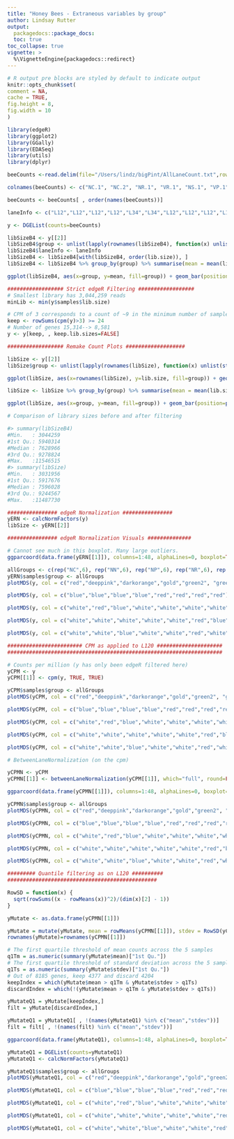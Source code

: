```yaml
---
title: "Honey Bees - Extraneous variables by group"
author: Lindsay Rutter
output:
  packagedocs::package_docs:
  toc: true
toc_collapse: true
vignette: >
  %\VignetteEngine{packagedocs::redirect}
---
```

  
  <meta http-equiv="content-type" content="text/html;charset=utf-8" />
  
  ```r
# R output pre blocks are styled by default to indicate output
knitr::opts_chunk$set(
  comment = NA,
  cache = TRUE,
  fig.height = 8,
  fig.width = 10
)
```

```r
library(edgeR)
library(ggplot2)
library(GGally)
library(EDASeq)
library(utils)
library(dplyr)

beeCounts <-read.delim(file="/Users/lindz/bigPint/AllLaneCount.txt",row.names=1,stringsAsFactors = FALSE)

colnames(beeCounts) <- c("NC.1", "NC.2", "NR.1", "VR.1", "NS.1", "VP.1", "NS.2", "VR.2", "NP.1", "VP.2", "VC.1", "NP.2", "VP.3", "NP.3", "VS.1", "VS.2", "VC.2", "NC.3", "VP.4", "NC.4", "NR.2", "VC.3", "VC.4", "NP.4", "VR.3", "NC.5", "VS.3", "NP.5", "VC.5", "VS.4", "NS.3", "VS.5", "VP.5", "NR.3", "NR.4", "VC.6", "NS.4", "NC.6", "NP.6", "VR.4", "NR.5", "NR.6", "NS.5", "VP.6", "NS.6", "VR.5", "VR.6", "VS.6")

beeCounts <- beeCounts[ , order(names(beeCounts))]

laneInfo <- c("L12","L12","L12","L12","L34","L34","L12","L12","L12","L12","L34","L34","L12","L12","L34","L34","L34","L34","L12","L12","L34","L34","L34","L34","L12","L12","L12","L12","L34","L34","L12","L12","L12","L12","L34","L34","L12","L12","L34","L34","L34","L34","L12","L12","L34","L34","L34","L34")

y <- DGEList(counts=beeCounts)
```

```r
libSizeB4 <- y[[2]]
libSizeB4$group <- unlist(lapply(rownames(libSizeB4), function(x) unlist(strsplit(x,"\\."))[1]))
libSizeB4$laneInfo <- laneInfo
libSizeB4 <- libSizeB4[with(libSizeB4, order(lib.size)), ]
libSizeB4 <- libSizeB4 %>% group_by(group) %>% summarise(mean = mean(lib.size), sd = sd(lib.size))

ggplot(libSizeB4, aes(x=group, y=mean, fill=group)) + geom_bar(position=position_dodge(), stat="identity", colour="black", size=.3) + geom_errorbar(aes(ymin=mean-sd, ymax=mean+sd), size=.3, width=.2, position=position_dodge(.9))
```

```r
################## Strict edgeR Filtering ################## 
# Smallest library has 3,044,259 reads
minLib <- min(y$samples$lib.size)

# CPM of 3 corresponds to a count of ~9 in the minimum number of samples in a group (24). Usually a gene is required to have a count of 5-10 in a library to be considered expressed in that library.
keep <- rowSums(cpm(y)>3) >= 24
# Number of genes 15,314--> 8,581
y <- y[keep, , keep.lib.sizes=FALSE]
```

```r
################## Remake Count Plots ################### 

libSize <- y[[2]]
libSize$group <- unlist(lapply(rownames(libSize), function(x) unlist(strsplit(x,"\\."))[1]))

ggplot(libSize, aes(x=rownames(libSize), y=lib.size, fill=group)) + geom_bar(position=position_dodge(), stat="identity", colour="black", size=.3) # Use thin black outlines

libSize <- libSize %>% group_by(group) %>% summarise(mean = mean(lib.size), sd = sd(lib.size))

ggplot(libSize, aes(x=group, y=mean, fill=group)) + geom_bar(position=position_dodge(), stat="identity", colour="black", size=.3) + geom_errorbar(aes(ymin=mean-sd, ymax=mean+sd), size=.3, width=.2, position=position_dodge(.9))

# Comparison of library sizes before and after filtering

#> summary(libSizeB4)
#Min.   : 3044259
#1st Qu.: 5940314
#Median : 7628966
#3rd Qu.: 9278824
#Max.   :11546515
#> summary(libSize)
#Min.   : 3031956
#1st Qu.: 5917676 
#Median : 7596028
#3rd Qu.: 9244567
#Max.   :11487730
```

```r
################ edgeR Normalization ################
yERN <- calcNormFactors(y)
libSize <- yERN[[2]]
```

```r
################ edgeR Normalization Visuals ##############

# Cannot see much in this boxplot. Many large outliers.
ggparcoord(data.frame(yERN[[1]]), columns=1:48, alphaLines=0, boxplot=TRUE, scale="globalminmax") + coord_flip()

allGroups <- c(rep("NC",6), rep("NN",6), rep("NP",6), rep("NR",6), rep("VC",6), rep("VN",6), rep("VP",6), rep("VR",6))
yERN$samples$group <- allGroups
plotMDS(y, col = c("red","deeppink","darkorange","gold","green2", "green4","blue", "purple")[factor(allGroups)], cex=0.6, xlim=c(-1.9, 1.9), ylim=c(-1.9, 1.9))

plotMDS(y, col = c("blue","blue","blue","blue","red","red","red","red")[factor(allGroups)], cex=0.6, xlim=c(-1.9, 1.9), ylim=c(-1.9, 1.9))

plotMDS(y, col = c("white","red","blue","white","white","white","white","white")[factor(allGroups)], cex=0.6, xlim=c(-1.9, 1.9), ylim=c(-1.9, 1.9))

plotMDS(y, col = c("white","white","white","white","white","red","blue","white")[factor(allGroups)], cex=0.6, xlim=c(-1.9, 1.9), ylim=c(-1.9, 1.9))

plotMDS(y, col = c("white","white","blue","white","white","red","white","white")[factor(allGroups)], cex=0.6, xlim=c(-1.9, 1.9), ylim=c(-1.9, 1.9))
```

```r
######################## CPM as applied to L120 ##################### 
#####################################################################

# Counts per million (y has only been edgeR filtered here)
yCPM <- y
yCPM[[1]] <- cpm(y, TRUE, TRUE)

yCPM$samples$group <- allGroups
plotMDS(yCPM, col = c("red","deeppink","darkorange","gold","green2", "green4","blue", "purple")[factor(allGroups)], cex=0.6, xlim=c(-1.9, 1.9), ylim=c(-1.9, 1.9))

plotMDS(yCPM, col = c("blue","blue","blue","blue","red","red","red","red")[factor(allGroups)], cex=0.6, xlim=c(-1.9, 1.9), ylim=c(-1.9, 1.9))

plotMDS(yCPM, col = c("white","red","blue","white","white","white","white","white")[factor(allGroups)], cex=0.6, xlim=c(-1.9, 1.9), ylim=c(-1.9, 1.9))

plotMDS(yCPM, col = c("white","white","white","white","white","red","blue","white")[factor(allGroups)], cex=0.6, xlim=c(-1.9, 1.9), ylim=c(-1.9, 1.9))

plotMDS(yCPM, col = c("white","white","blue","white","white","red","white","white")[factor(allGroups)], cex=0.6, xlim=c(-1.9, 1.9), ylim=c(-1.9, 1.9))
```

```r
# BetweenLaneNormalization (on the cpm)

yCPMN <- yCPM
yCPMN[[1]] <- betweenLaneNormalization(yCPM[[1]], which="full", round=FALSE) #from EDASeq

ggparcoord(data.frame(yCPMN[[1]]), columns=1:48, alphaLines=0, boxplot=TRUE, scale="globalminmax") + coord_flip()

yCPMN$samples$group <- allGroups
plotMDS(yCPMN, col = c("red","deeppink","darkorange","gold","green2", "green4","blue", "purple")[factor(allGroups)], cex=0.6, xlim=c(-1.9, 1.9), ylim=c(-1.9, 1.9))

plotMDS(yCPMN, col = c("blue","blue","blue","blue","red","red","red","red")[factor(allGroups)], cex=0.6, xlim=c(-1.9, 1.9), ylim=c(-1.9, 1.9))

plotMDS(yCPMN, col = c("white","red","blue","white","white","white","white","white")[factor(allGroups)], cex=0.6, xlim=c(-1.9, 1.9), ylim=c(-1.9, 1.9))

plotMDS(yCPMN, col = c("white","white","white","white","white","red","blue","white")[factor(allGroups)], cex=0.6, xlim=c(-1.9, 1.9), ylim=c(-1.9, 1.9))

plotMDS(yCPMN, col = c("white","white","blue","white","white","red","white","white")[factor(allGroups)], cex=0.6, xlim=c(-1.9, 1.9), ylim=c(-1.9, 1.9))
```

```r
######### Quantile filtering as on L120 ##########
################################################

RowSD = function(x) {
  sqrt(rowSums((x - rowMeans(x))^2)/(dim(x)[2] - 1))
}

yMutate <- as.data.frame(yCPMN[[1]])

yMutate = mutate(yMutate, mean = rowMeans(yCPMN[[1]]), stdev = RowSD(yCPMN[[1]]))
rownames(yMutate)=rownames(yCPMN[[1]])

# The first quartile threshold of mean counts across the 5 samples
q1Tm = as.numeric(summary(yMutate$mean)["1st Qu."])
# The first quartile threshold of standard deviation across the 5 samples
q1Ts = as.numeric(summary(yMutate$stdev)["1st Qu."])
# Out of 8185 genes, keep 4377 and discard 4204
keepIndex = which(yMutate$mean > q1Tm & yMutate$stdev > q1Ts)
discardIndex = which(!(yMutate$mean > q1Tm & yMutate$stdev > q1Ts))

yMutateQ1 = yMutate[keepIndex,]
filt = yMutate[discardIndex,]

yMutateQ1 = yMutateQ1[ , !(names(yMutateQ1) %in% c("mean","stdev"))]
filt = filt[ , !(names(filt) %in% c("mean","stdev"))]

ggparcoord(data.frame(yMutateQ1), columns=1:48, alphaLines=0, boxplot=TRUE, scale="globalminmax") + coord_flip()

yMutateQ1 = DGEList(counts=yMutateQ1)
yMutateQ1 <- calcNormFactors(yMutateQ1)

yMutateQ1$samples$group <- allGroups
plotMDS(yMutateQ1, col = c("red","deeppink","darkorange","gold","green2", "green4","blue", "purple")[factor(allGroups)], cex=0.6, xlim=c(-1.9, 1.9), ylim=c(-1.9, 1.9))

plotMDS(yMutateQ1, col = c("blue","blue","blue","blue","red","red","red","red")[factor(allGroups)], cex=0.6, xlim=c(-1.9, 1.9), ylim=c(-1.9, 1.9))

plotMDS(yMutateQ1, col = c("white","red","blue","white","white","white","white","white")[factor(allGroups)], cex=0.6, xlim=c(-1.9, 1.9), ylim=c(-1.9, 1.9))

plotMDS(yMutateQ1, col = c("white","white","white","white","white","red","blue","white")[factor(allGroups)], cex=0.6, xlim=c(-1.9, 1.9), ylim=c(-1.9, 1.9))

plotMDS(yMutateQ1, col = c("white","white","blue","white","white","red","white","white")[factor(allGroups)], cex=0.6, xlim=c(-1.9, 1.9), ylim=c(-1.9, 1.9))
```
